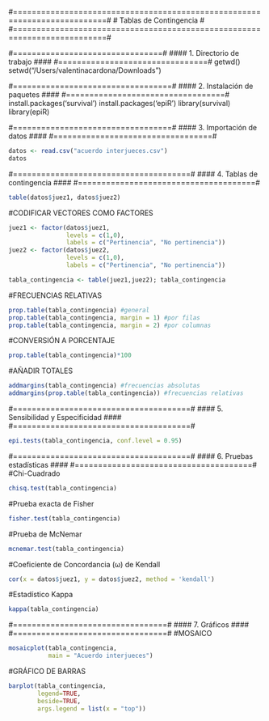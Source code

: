 #==========================================================================#
#                          Tablas de Contingencia                          #          
#==========================================================================#

#================================#
#### 1. Directorio de trabajo ####
#================================#
getwd()
setwd("/Users/valentinacardona/Downloads")


#==================================#
#### 2. Instalación de paquetes ####
#==================================#
install.packages('survival')
install.packages('epiR')
library(survival)
library(epiR)


#==================================#
####  3. Importación de datos   ####
#==================================#
```r
datos <- read.csv("acuerdo interjueces.csv")
datos
```


#======================================#
####   4. Tablas de contingencia    ####
#======================================#
```r
table(datos$juez1, datos$juez2)
```
#CODIFICAR VECTORES COMO FACTORES
```r
juez1 <- factor(datos$juez1,
                levels = c(1,0),
                labels = c("Pertinencia", "No pertinencia"))
juez2 <- factor(datos$juez2,
                levels = c(1,0),
                labels = c("Pertinencia", "No pertinencia"))

tabla_contingencia <- table(juez1,juez2); tabla_contingencia
```
#FRECUENCIAS RELATIVAS
```r
prop.table(tabla_contingencia) #general
prop.table(tabla_contingencia, margin = 1) #por filas
prop.table(tabla_contingencia, margin = 2) #por columnas
```
#CONVERSIÓN A PORCENTAJE
````r
prop.table(tabla_contingencia)*100
````
#AÑADIR TOTALES
````r
addmargins(tabla_contingencia) #frecuencias absolutas
addmargins(prop.table(tabla_contingencia)) #frecuencias relativas
````

#======================================#
#### 5. Sensibilidad y Especificidad ####
#======================================#
````r
epi.tests(tabla_contingencia, conf.level = 0.95)
````

#======================================#
####    6. Pruebas estadísticas     ####
#======================================#
#Chi-Cuadrado
````r
chisq.test(tabla_contingencia)
````
#Prueba exacta de Fisher
````r
fisher.test(tabla_contingencia)
````
#Prueba de McNemar
````r
mcnemar.test(tabla_contingencia)
````
#Coeficiente de Concordancia (ω) de Kendall
````r
cor(x = datos$juez1, y = datos$juez2, method = 'kendall')
````
#Estadístico Kappa
````r
kappa(tabla_contingencia)
````

#=================================#
####        7. Gráficos        ####
#=================================#
#MOSAICO
````r
mosaicplot(tabla_contingencia,
           main = "Acuerdo interjueces")
````
#GRÁFICO DE BARRAS
````r
barplot(tabla_contingencia,
        legend=TRUE,
        beside=TRUE,
        args.legend = list(x = "top"))
````